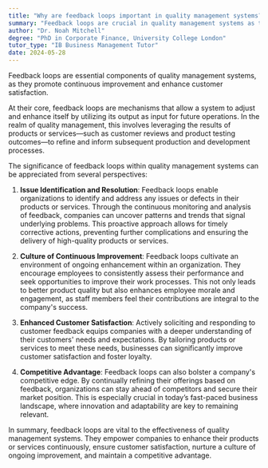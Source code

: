 ```yaml
---
title: "Why are feedback loops important in quality management systems?"
summary: "Feedback loops are crucial in quality management systems as they facilitate continuous improvement and ensure customer satisfaction."
author: "Dr. Noah Mitchell"
degree: "PhD in Corporate Finance, University College London"
tutor_type: "IB Business Management Tutor"
date: 2024-05-28
---
```


Feedback loops are essential components of quality management systems, as they promote continuous improvement and enhance customer satisfaction.

At their core, feedback loops are mechanisms that allow a system to adjust and enhance itself by utilizing its output as input for future operations. In the realm of quality management, this involves leveraging the results of products or services—such as customer reviews and product testing outcomes—to refine and inform subsequent production and development processes.

The significance of feedback loops within quality management systems can be appreciated from several perspectives:

1. **Issue Identification and Resolution**: Feedback loops enable organizations to identify and address any issues or defects in their products or services. Through the continuous monitoring and analysis of feedback, companies can uncover patterns and trends that signal underlying problems. This proactive approach allows for timely corrective actions, preventing further complications and ensuring the delivery of high-quality products or services.

2. **Culture of Continuous Improvement**: Feedback loops cultivate an environment of ongoing enhancement within an organization. They encourage employees to consistently assess their performance and seek opportunities to improve their work processes. This not only leads to better product quality but also enhances employee morale and engagement, as staff members feel their contributions are integral to the company's success.

3. **Enhanced Customer Satisfaction**: Actively soliciting and responding to customer feedback equips companies with a deeper understanding of their customers' needs and expectations. By tailoring products or services to meet these needs, businesses can significantly improve customer satisfaction and foster loyalty.

4. **Competitive Advantage**: Feedback loops can also bolster a company's competitive edge. By continually refining their offerings based on feedback, organizations can stay ahead of competitors and secure their market position. This is especially crucial in today’s fast-paced business landscape, where innovation and adaptability are key to remaining relevant.

In summary, feedback loops are vital to the effectiveness of quality management systems. They empower companies to enhance their products or services continuously, ensure customer satisfaction, nurture a culture of ongoing improvement, and maintain a competitive advantage.
    